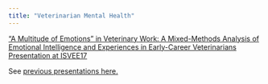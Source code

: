 ```yaml
---
title: "Veterinarian Mental Health"
---
```


[“A Multitude of Emotions” in Veterinary Work: A Mixed-Methods Analysis of Emotional Intelligence and Experiences in Early-Career Veterinarians Presentation at ISVEE17](2024nov-isvee.qmd)

See [previous presentations here.](cv.html#conference-presentations-proceedings-and-posters)

